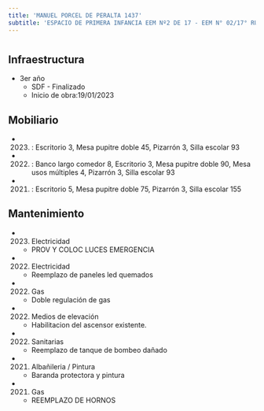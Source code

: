 ```yaml
---
title: 'MANUEL PORCEL DE PERALTA 1437'
subtitle: 'ESPACIO DE PRIMERA INFANCIA EEM Nº2 DE 17 - EEM N° 02/17° RUMANIA - CBFO N° 02 SALVADOR MAZA'
---
```


#
## Infraestructura

* 3er año 
    + SDF - Finalizado 
    + Inicio de obra:19/01/2023 



## Mobiliario

*  (2023) : Escritorio 3, Mesa pupitre doble 45, Pizarrón 3, Silla escolar 93 

*  (2022) : Banco largo comedor 8, Escritorio 3, Mesa pupitre doble 90, Mesa usos múltiples 4, Pizarrón 3, Silla escolar 93 

*  (2021) : Escritorio 5, Mesa pupitre doble 75, Pizarrón 3, Silla escolar 155 





## Mantenimiento

*  (2023) Electricidad 
    + PROV Y COLOC LUCES EMERGENCIA

*  (2022) Electricidad 
    + Reemplazo de paneles led quemados

*  (2022) Gas 
    + Doble regulación de gas

*  (2022) Medios de elevación 
    + Habilitacion del ascensor existente.

*  (2022) Sanitarias 
    + Reemplazo de tanque de bombeo dañado

*  (2021) Albañileria / Pintura 
    + Baranda protectora y pintura

*  (2021) Gas 
    + REEMPLAZO DE HORNOS






